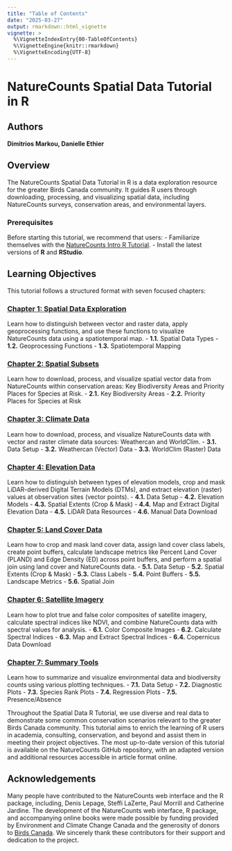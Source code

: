 ```yaml
---
title: "Table of Contents"
date: "2025-03-27"
output: rmarkdown::html_vignette
vignette: >
  %\VignetteIndexEntry{00-TableOfContents}
  %\VignetteEngine{knitr::rmarkdown}
  %\VignetteEncoding{UTF-8}
---
```




# NatureCounts Spatial Data Tutorial in R

## Authors
**Dimitrios Markou, Danielle Ethier**

## Overview
The NatureCounts Spatial Data Tutorial in R is a data exploration resource for the greater Birds Canada community. It guides R users through downloading, processing, and visualizing spatial data, including NatureCounts surveys, conservation areas, and environmental layers.

### Prerequisites
Before starting this tutorial, we recommend that users:
-   Familiarize themselves with the [NatureCounts Intro R Tutorial](https://github.com/BirdsCanada/NatureCounts_IntroTutorial.git).
-   Install the latest versions of **R** and **RStudio**.

## Learning Objectives
This tutorial follows a structured format with seven focused chapters:

### [**Chapter 1: Spatial Data Exploration**](01-SpatialDataExploration.Rmd)
Learn how to distinguish between vector and raster data, apply geoprocessing functions, and use these functions to visualize NatureCounts data using a spatiotemporal map.
-   **1.1.** Spatial Data Types
-   **1.2.** Geoprocessing Functions
-   **1.3.** Spatiotemporal Mapping

### [**Chapter 2: Spatial Subsets**](02-SpatialSubsets.Rmd)
Learn how to download, process, and visualize spatial vector data from NatureCounts within conservation areas: Key Biodiversity Areas and Priority Places for Species at Risk. 
-   **2.1.** Key Biodiversity Areas
-   **2.2.** Priority Places for Species at Risk

### [**Chapter 3: Climate Data**](03-ClimateData.Rmd)
Learn how to download, process, and visualize NatureCounts data with vector and raster climate data sources: Weathercan and WorldClim. 
-   **3.1.** Data Setup
-   **3.2.** Weathercan (Vector) Data
-   **3.3.** WorldClim (Raster) Data

### [**Chapter 4: Elevation Data**](04-ElevationData.Rmd)
Learn how to distinguish between types of elevation models, crop and mask LiDAR-derived Digital Terrain Models (DTMs), and extract elevation (raster) values at observation sites (vector points).
-   **4.1.** Data Setup
-   **4.2.** Elevation Models
-   **4.3.** Spatial Extents (Crop & Mask)
-   **4.4.** Map and Extract Digital Elevation Data
-   **4.5.** LiDAR Data Resources
-   **4.6.** Manual Data Download

### [**Chapter 5: Land Cover Data**](05-LandcoverData.Rmd)
Learn how to crop and mask land cover data, assign land cover class labels, create point buffers, calculate landscape metrics like Percent Land Cover (PLAND) and Edge Density (ED) across point buffers, and perform a spatial join using land cover and NatureCounts data. 
-   **5.1.** Data Setup
-   **5.2.** Spatial Extents (Crop & Mask)
-   **5.3.** Class Labels
-   **5.4.** Point Buffers
-   **5.5.** Landscape Metrics
-   **5.6.** Spatial Join

### [**Chapter 6: Satellite Imagery**](06-SatelliteImagery.Rmd)
Learn how to plot true and false color composites of satellite imagery, calculate spectral indices like NDVI, and combine NatureCounts data with spectral values for analysis. 
-   **6.1.** Color Composite Images
-   **6.2.** Calculate Spectral Indices
-   **6.3.** Map and Extract Spectral Indices
-   **6.4.** Copernicus Data Download

### [**Chapter 7: Summary Tools**](07-SummaryTools.Rmd)
Learn how to summarize and visualize environmental data and biodiversity counts using various plotting techniques.
-   **7.1.** Data Setup
-   **7.2.** Diagnostic Plots
-   **7.3.** Species Rank Plots
-   **7.4.** Regression Plots
-   **7.5.** Presence/Absence


Throughout the Spatial Data R Tutorial, we use diverse and real data to demonstrate some common conservation scenarios relevant to the greater Birds Canada community. This tutorial aims to enrich the learning of R users in academia, consulting, conservation, and beyond and assist them in meeting their project objectives. The most up-to-date version of this tutorial is available on the NatureCounts GitHub repository, with an adapted version and additional resources accessible in article format online. 

## Acknowledgements
Many people have contributed to the NatureCounts web interface and the R package, including, Denis Lepage, Steffi LaZerte, Paul Morrill and Catherine Jardine. The development of the NatureCounts web interface, R package, and accompanying online books were made possible by funding provided by Environment and Climate Change Canada and the generosity of donors to [Birds Canada](https://www.birdscanada.org/give/). We sincerely thank these contributors for their support and dedication to the project. 
